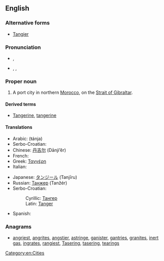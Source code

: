 ==English==

{{wikipedia}}

===Alternative forms===
* [[Tangier]]

===Pronunciation===
* {{a|RP}} {{IPAchar|/tænˈdʒɪəz/}}, {{X-SAMPA|/t{n"dZI@z/}}
* {{a|US}} {{enPR|tănjîrzʹ}}, {{IPAchar|/tænˈdʒɪrz/}}, {{X-SAMPA|/t{n"dZIrz/}}

===Proper noun===
{{en-proper noun}}

# A port city in northern [[Morocco]], on the [[Strait of Gibraltar]].

====Derived terms====
* [[Tangerine]], [[tangerine]]

====Translations====
{{rfc-tsort|duplicate language: Serbo-Croatian}}
{{trans-top|a port city in northern Morocco}}
* Arabic: {{Arab|[[طنجة]]}} (ŧánja) {{f}}
* Serbo-Croatian: {{t|sh|Tanger|m}}
* Chinese: [[丹吉尔]] (Dānjí’ěr)
* French: {{t+|fr|Tanger}}
* Greek: [[Ταγγέρη]]
* Italian: {{t-|it|Tangeri|f}}
{{trans-mid}}
* Japanese: [[タンジール]] (Tanjīru)
* Russian: [[Танжер]] (Tanžér) {{m}}
* Serbo-Croatian:
*: Cyrillic: [[Тангер#Serbo-Croatian|Тангер]] {{m}}
*: Latin: [[Tanger#Serbo-Croatian|Tanger]] {{m}}
* Spanish: {{t+|es|Tánger|m}}
{{trans-bottom}}

===Anagrams===
* [[angriest#English|angriest]], [[angrites#English|angrites]], [[angstier#English|angstier]], [[astringe#English|astringe]], [[ganister#English|ganister]], [[gantries#English|gantries]], [[granites#English|granites]], [[inert gas#English|inert gas]], [[ingrates#English|ingrates]], [[rangiest#English|rangiest]], [[Tasering#English|Tasering]], [[tasering#English|tasering]], [[tearings#English|tearings]]

[[Category:en:Cities]]